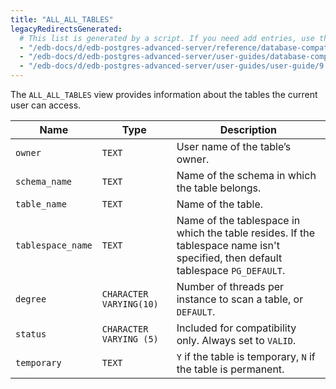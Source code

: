 ```yaml
---
title: "ALL_ALL_TABLES"
legacyRedirectsGenerated:
  # This list is generated by a script. If you need add entries, use the `legacyRedirects` key.
  - "/edb-docs/d/edb-postgres-advanced-server/reference/database-compatibility-for-oracle-developers-reference-guide/9.6/Database_Compatibility_for_Oracle_Developers_Reference_Guide.1.107.html"
  - "/edb-docs/d/edb-postgres-advanced-server/user-guides/database-compatibility-for-oracle-developers-guide/9.5/Database_Compatibility_for_Oracle_Developers_Guide.1.225.html"
  - "/edb-docs/d/edb-postgres-advanced-server/user-guides/user-guide/9.5/EDB_Postgres_Enterprise_Guide.1.171.html"
---
```


<div id="all_all_tables" class="registered_link"></div>

The `ALL_ALL_TABLES` view provides information about the tables the current user can access.

| Name              | Type                    | Description                                                                                                                       |
| ----------------- | ----------------------- | --------------------------------------------------------------------------------------------------------------------------------- |
| `owner`           | `TEXT`                  | User name of the table’s owner.                                                                                                   |
| `schema_name`     | `TEXT`                  | Name of the schema in which the table belongs.                                                                                    |
| `table_name`      | `TEXT`                  | Name of the table.                                                                                                            |
| `tablespace_name` | `TEXT`                  | Name of the tablespace in which the table resides. If the tablespace name isn't specified, then default tablespace `PG_DEFAULT`. |
| `degree`          | `CHARACTER VARYING(10)` | Number of threads per instance to scan a table, or `DEFAULT`.                                                                     |
| `status`          | `CHARACTER VARYING (5)` | Included for compatibility only. Always set to `VALID`.                                                                           |
| `temporary`       | `TEXT`                  | `Y` if the table is temporary, `N` if the table is permanent.                                                                     |
